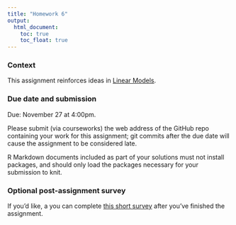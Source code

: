 ```yaml
---
title: "Homework 6"
output:
  html_document: 
    toc: true
    toc_float: true
---
```


### Context

This assignment reinforces ideas in [Linear Models](topic_linear_models.html). 

### Due date and submission

Due: November 27 at 4:00pm. 

Please submit (via courseworks) the web address of the GitHub repo containing your work for this assignment; git commits after the due date will cause the assignment to be considered late.

R Markdown documents included as part of your solutions must not install packages, and should only load the packages necessary for your submission to knit. 




### Optional post-assignment survey

If you'd like, a you can complete [this short survey]() after you've finished the assignment.